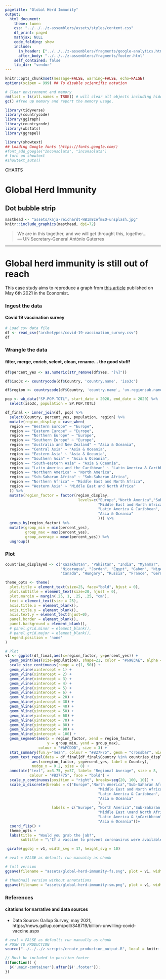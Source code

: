 ```yaml
---
pagetitle: "Global Herd Immunity"
output:
  html_document:
    theme: lumen
    css: "../../../z-assemblers/assets/styles/content.css"
    df_print: paged
    mathjax: NULL
    code_folding: show
    include:
      in_header: ["../../../z-assemblers/fragments/google-analytics.html", "../../../z-assemblers/fragments/header.html"]
      after_body: "../../../z-assemblers/fragments/footer.html"
    self_contained: false
    lib_dir: "vendor"
---
```


```r

knitr::opts_chunk$set(message=FALSE, warning=FALSE, echo=FALSE)
options(scipen = 999) ## To disable scientific notation

# Clear environment and memory
rm(list = ls(all.names = TRUE)) # will clear all objects including hidden objects.
gc() #free up memory and report the memory usage.

library(tidyverse)
library(countrycode)
library(ggiraph)
library(countrycode)
library(wbstats)
library(ggrepel)

library(showtext)
## Loading Google fonts (https://fonts.google.com/)
#font_add_google("Inconsolata", "inconsolata")
# turn on showtext
#showtext_auto()

```

<div class="activity">
CHARTS  
</div>

# Global Herd Immunity
## Dot bubble strip

```r

masthead <- "assets/kaja-reichardt-WB1m8zefmEQ-unsplash.jpg"
knitr::include_graphics(masthead, dpi=72)

```

> We are in this together, and we will get throught this, together...\
--- UN Secretary-General António Guterres\

***

# Global herd immunity is still out of reach

This case study aims to reproduce a graph from <a href = "https://www.economist.com/graphic-detail/2021/05/06/global-herd-immunity-is-still-out-of-reach">this article</a> published on May 6th 2021 in the Economist.

### Ingest the data
#### Covid 19 vaccination survey

```r

# Load csv data file
df <- read_csv("archetypes/covid-19-vaccination_survey.csv")
df


```


### Wrangle the data
#### filter, merge, enrich, select, clean, rename... the good stuff!


```r

df$percent_yes <- as.numeric(str_remove(df$Yes, "[%]"))

df$iso3c <- countrycode(df$Country, 'country.name', 'iso3c')

df$region <- countrycode(df$Country, 'country.name', 'un.regionsub.name')

pop <- wb_data("SP.POP.TOTL", start_date = 2020, end_date = 2020) %>%
  select(iso3c, population = SP.POP.TOTL)

df_final <- inner_join(df, pop) %>%
  select(Country, percent_yes, population, region) %>%
  mutate(region_display = case_when(
  region == "Western Europe" ~ "Europe",
  region == "Eastern Europe" ~ "Europe",
  region == "Northern Europe" ~ "Europe",
  region == "Southern Europe" ~ "Europe",
  region == "Australia and New Zealand" ~ "Asia & Oceania",
  region == "Central Asia" ~ "Asia & Oceania",
  region == "Eastern Asia" ~ "Asia & Oceania",
  region == "Southern Asia" ~ "Asia & Oceania",
  region == "South-eastern Asia" ~ "Asia & Oceania",
  region == "Latin America and the Caribbean" ~ "Latin America & Caribbean",
  region == "Northern America" ~ "North America",
  region == "Sub-Saharan Africa" ~ "Sub-Saharan Africa",
  region == "Northern Africa" ~ "Middle East and North Africa",
  region == "Western Asia" ~ "Middle East and North Africa"
  )) %>%
  mutate(region_factor = factor(region_display, 
                                 levels=c("Europe","North America","Sub-Saharan Africa", 
                                          "Middle East and North Africa",
                                          "Latin America & Caribbean",
                                          "Asia & Oceania"
                                          ))) %>%
  group_by(region_factor) %>%
  mutate(group_min = min(percent_yes), 
         group_max = max(percent_yes),
         group_average = mean(percent_yes)) %>%
  ungroup()

```

### Plot

```r

countries_displayed <- c("Kazakhstan", "Pakistan", "India", "Myanmar", "Jamaica", "Brazil", "Mexico",
                         "Nicaragua", "Jordan", "Egypt", "Gabon", "Nigeria", "Ethiopia", "United States",
                         "Canada", "Hungary", "Russia", "France", "Germany", "Britain", "Iceland")

theme_opts <- theme(
  plot.title = element_text(size=25, face="bold", hjust = 0),
  plot.subtitle = element_text(size=20, hjust = 0),
  plot.margin = margin(.25, 1, .25, .25, "cm"),
  text = element_text(size = 25),
  axis.title.x = element_blank(),
  axis.title.y = element_blank(),
  axis.text.y = element_text(hjust=0),
  panel.border = element_blank(),
  panel.background = element_blank(),
  # panel.grid.minor = element_blank(),
  # panel.grid.major = element_blank(),
  legend.position = 'none'
)

# Plot
v1 <- ggplot(df_final,aes(x=region_factor, y=percent_yes)) +
  geom_point(aes(size=population), shape=21, color = "#6983AE", alpha = 5/10, fill = "#AFCDDD", stroke = 3) +
  scale_size_continuous(range = c(1, 50)) +
  geom_vline(xintercept = 1) +
  geom_vline(xintercept = 2) +
  geom_vline(xintercept = 3) +
  geom_vline(xintercept = 4) +
  geom_vline(xintercept = 5) +
  geom_vline(xintercept = 6) +
  geom_hline(yintercept = 20) +
  geom_hline(yintercept = 30) +
  geom_hline(yintercept = 40) +
  geom_hline(yintercept = 50) +
  geom_hline(yintercept = 60) +
  geom_hline(yintercept = 70) +
  geom_hline(yintercept = 80) +
  geom_hline(yintercept = 90) +
  geom_hline(yintercept = 100) +
  geom_segment(aes(x = region_factor, xend = region_factor,
                   y = group_min, yend = group_max),
               colour = "#AFCDDD", size = 3) +
  stat_summary(fun.y="mean", colour = "#B27F75", geom = "crossbar", width = 0.3, fatten = 10) +
  geom_text_repel(data = df_final[df_final$Country %in% countries_displayed,],
            aes(x=region_factor, y=percent_yes, label = Country),
            nudge_x = 0.2, size = 8) +
  annotate("text", x=3.75, y=57, label= "Regional Average", size = 8, 
           colour = "#B27F75", face = "bold") +
  scale_y_continuous(position = "right", breaks=seq(20, 100, 10)) +
  scale_x_discrete(breaks = c("Europe","North America","Sub-Saharan Africa", 
                                          "Middle East and North Africa",
                                          "Latin America & Caribbean",
                                          "Asia & Oceania"
                                          ), 
                     labels = c("Europe", "North America","Sub-Saharan \nAfrica", 
                                          "Middle East \nand North Africa",
                                          "Latin America & \nCaribbean",
                                          "Asia & Oceania"))+
  coord_flip() +
  theme_opts +
  labs(title = "Would you grab the jab?",
       subtitle = "\"If a vaccine to prevent coronavirus were available right now at no cost, would \nyou agree to be vaccinated?\", percent responded yes, Aug 2020-Feb 2021")

 girafe(ggobj = v1, width_svg = 17, height_svg = 10)

```


```r

# eval = FALSE as default; run manually as chunk

# full version
ggsave(filename = "assets/global-herd-immunity-fs.svg", plot = v1, width=1280/72, height=720/72)

# thumbnail version without annotations
ggsave(filename = "assets/global-herd-immunity-sm.png", plot = v1, width=4, height=2.25)

```

### References
#### citations for narrative and data sources

* Data Source: Gallup Survey, may 2021, https://news.gallup.com/poll/348719/billion-unwilling-covid-vaccine.aspx


```r

# eval = FALSE as default; run manually as chunk
# PUSH TO PRODUCTION
source("../../../z-scripts/create_production_output.R", local = knitr::knit_global())

```



```js

// Must be included to position footer
$(function() {
  $('.main-container').after($('.footer'));
})

```

